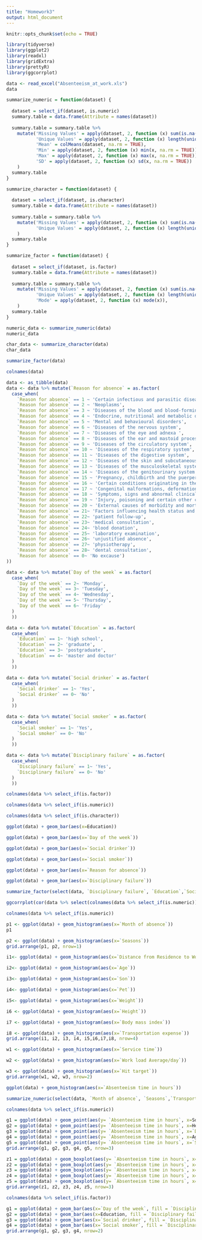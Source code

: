 ```yaml
---
title: "Homework3"
output: html_document
---
```


```r
knitr::opts_chunk$set(echo = TRUE)
```


```r
library(tidyverse)
library(ggplot2)
library(readxl)
library(gridExtra)
library(prettyR)
library(ggcorrplot)
```



```r
data <- read_excel("Absenteeism_at_work.xls")
data
```

```r
summarize_numeric = function(dataset) {
  
  dataset = select_if(dataset, is.numeric)
  summary.table = data.frame(Attribute = names(dataset))
  
  summary.table = summary.table %>% 
    mutate('Missing Values' = apply(dataset, 2, function (x) sum(is.na(x))),
           'Unique Values' = apply(dataset, 2, function (x) length(unique(x))),
           'Mean' = colMeans(dataset, na.rm = TRUE),
           'Min' = apply(dataset, 2, function (x) min(x, na.rm = TRUE)),
           'Max' = apply(dataset, 2, function (x) max(x, na.rm = TRUE)),
           'SD' = apply(dataset, 2, function (x) sd(x, na.rm = TRUE))
    )
  summary.table
}
```

```r
summarize_character = function(dataset) {
  
  dataset = select_if(dataset, is.character)
  summary.table = data.frame(Attribute = names(dataset))
  
  summary.table = summary.table %>% 
    mutate('Missing Values' = apply(dataset, 2, function (x) sum(is.na(x))),
           'Unique Values' = apply(dataset, 2, function (x) length(unique(x))),
    )
  summary.table
}
```

```r
summarize_factor = function(dataset) {
  
  dataset = select_if(dataset, is.factor)
  summary.table = data.frame(Attribute = names(dataset))
  
  summary.table = summary.table %>% 
    mutate('Missing Values' = apply(dataset, 2, function (x) sum(is.na(x))),
           'Unique Values' = apply(dataset, 2, function (x) length(unique(x))),
           'Mode' = apply(dataset, 2, function (x) mode(x)),
    )
  summary.table
}
```


```r
numeric_data <- summarize_numeric(data)
numeric_data
```

```r
char_data <- summarize_character(data)
char_data
```



```r
summarize_factor(data)
```


```r
colnames(data)
```


```r
data <- as_tibble(data)
data <- data %>% mutate(`Reason for absence` = as.factor(
  case_when(
    `Reason for absence` == 1 ~ 'Certain infectious and parasitic diseases',
    `Reason for absence` == 2 ~ 'Neoplasms',
    `Reason for absence` == 3 ~ 'Diseases of the blood and blood-forming organs and certain disorders involving the immune mechanism',
    `Reason for absence` == 4 ~ 'Endocrine, nutritional and metabolic diseases',
    `Reason for absence` == 5 ~ 'Mental and behavioural disorders',
    `Reason for absence` == 6 ~ 'Diseases of the nervous system',
    `Reason for absence` == 7 ~ 'Diseases of the eye and adnexa ',
    `Reason for absence` == 8 ~ 'Diseases of the ear and mastoid process ',
    `Reason for absence` == 9 ~ 'Diseases of the circulatory system',
    `Reason for absence` == 10 ~ 'Diseases of the respiratory system',
    `Reason for absence` == 11 ~ 'Diseases of the digestive system',
    `Reason for absence` == 12 ~ 'Diseases of the skin and subcutaneous tissue',
    `Reason for absence` == 13 ~ 'Diseases of the musculoskeletal system and connective tissue',
    `Reason for absence` == 14 ~ 'Diseases of the genitourinary system',
    `Reason for absence` == 15 ~ 'Pregnancy, childbirth and the puerperium',
    `Reason for absence` == 16 ~ 'Certain conditions originating in the perinatal period',
    `Reason for absence` == 17 ~ 'Congenital malformations, deformations and chromosomal abnormalities ',
    `Reason for absence` == 18 ~ 'Symptoms, signs and abnormal clinical and laboratory findings, not elsewhere classified',
    `Reason for absence` == 19 ~ 'Injury, poisoning and certain other consequences of external causes',
    `Reason for absence` == 20 ~ 'External causes of morbidity and mortality',
    `Reason for absence` == 21~ 'Factors influencing health status and contact with health services.',
    `Reason for absence` == 22~ 'patient follow-up',
    `Reason for absence` == 23~ 'medical consultation',
    `Reason for absence` == 24~ 'blood donation',
    `Reason for absence` == 25~ 'laboratory examination',
    `Reason for absence` == 26~ 'unjustified absence',
    `Reason for absence` == 27~ 'physiotherapy',
    `Reason for absence` == 28~ 'dental consultation',
    `Reason for absence` == 0~ 'No excause')
))
```



```r
data <- data %>% mutate(`Day of the week` = as.factor(
  case_when(
    `Day of the week` == 2~ 'Monday',
    `Day of the week` == 3~ 'Tuesday',
    `Day of the week` == 4~ 'Wednesday',
    `Day of the week` == 5~ 'Thursday',
    `Day of the week` == 6~ 'Friday'
  )
  ))
```


```r
data <- data %>% mutate(`Education` = as.factor(
  case_when(
    `Education` == 1~ 'high school',
    `Education` == 2~ 'graduate',
    `Education` == 3~ 'postgraduate',
    `Education` == 4~ 'master and doctor'
  )
  ))
```


```r
data <- data %>% mutate(`Social drinker` = as.factor(
  case_when(
    `Social drinker` == 1~ 'Yes',
    `Social drinker` == 0~ 'No'
  )
  ))
```



```r
data <- data %>% mutate(`Social smoker` = as.factor(
  case_when(
    `Social smoker` == 1~ 'Yes',
    `Social smoker` == 0~ 'No'
  )
  ))
```


```r
data <- data %>% mutate(`Disciplinary failure` = as.factor(
  case_when(
    `Disciplinary failure` == 1~ 'Yes',
    `Disciplinary failure` == 0~ 'No'
  )
  ))
```


```r
colnames(data %>% select_if(is.factor))
```


```r
colnames(data %>% select_if(is.numeric))
```



```r
colnames(data %>% select_if(is.character))
```



```r
ggplot(data) + geom_bar(aes(x=Education))
```


```r
ggplot(data) + geom_bar(aes(x=`Day of the week`))
```


```r
ggplot(data) + geom_bar(aes(x=`Social drinker`))
```

```r
ggplot(data) + geom_bar(aes(x=`Social smoker`))
```

```r
ggplot(data) + geom_bar(aes(x=`Reason for absence`))
```

```r
ggplot(data) + geom_bar(aes(x=`Disciplinary failure`))
```

```r
summarize_factor(select(data, `Disciplinary failure`, `Education`,`Social drinker`,`Social smoker`))
```





```r
ggcorrplot(cor(data %>% select(colnames(data %>% select_if(is.numeric)))))
```


```r
colnames(data %>% select_if(is.numeric))
```



```r
p1 <- ggplot(data) + geom_histogram(aes(x=`Month of absence`))
p1

```

```r
p2 <- ggplot(data) + geom_histogram(aes(x=`Seasons`))
grid.arrange(p1, p2, nrow=1)
```


```r
i1<- ggplot(data) + geom_histogram(aes(x=`Distance from Residence to Work`))
```


```r
i2<- ggplot(data) + geom_histogram(aes(x=`Age`))
```

```r
i3<- ggplot(data) + geom_histogram(aes(x=`Son`))
```

```r
i4<- ggplot(data) + geom_histogram(aes(x=`Pet`))
```

```r
i5<- ggplot(data) + geom_histogram(aes(x=`Weight`))
```

```r
i6 <- ggplot(data) + geom_histogram(aes(x=`Height`))
```


```r
i7 <- ggplot(data) + geom_histogram(aes(x=`Body mass index`))
```

```r
i8 <- ggplot(data) + geom_histogram(aes(x=`Transportation expense`))
grid.arrange(i1, i2, i3, i4, i5,i6,i7,i8, nrow=4)
```

```r
w1 <- ggplot(data) + geom_histogram(aes(x=`Service time`))
```

```r
w2 <- ggplot(data) + geom_histogram(aes(x=`Work load Average/day`))
```

```r
w3 <- ggplot(data) + geom_histogram(aes(x=`Hit target`))
grid.arrange(w1, w2, w3, nrow=2)
```

```r
ggplot(data) + geom_histogram(aes(x=`Absenteeism time in hours`))

```

```r
summarize_numeric(select(data, `Month of absence`, `Seasons`,`Transportation expense`,`Distance from Residence to Work`,`Service time`,`Age`,`Work load Average/day`,`Hit target`,`Son`,`Pet`,`Weight`,`Body mass index`,`Absenteeism time in hours`))
```

```r
colnames(data %>% select_if(is.numeric))
```

```r
g1 = ggplot(data) + geom_point(aes(y= `Absenteeism time in hours`, x=Son))
g2 = ggplot(data) + geom_point(aes(y= `Absenteeism time in hours`, x=Height))
g3 = ggplot(data) + geom_point(aes(y= `Absenteeism time in hours`, x=`Distance from Residence to Work`))
g4 = ggplot(data) + geom_point(aes(y= `Absenteeism time in hours`, x=Age))
g5 = ggplot(data) + geom_point(aes(y= `Absenteeism time in hours`, x=`Service time`))
grid.arrange(g1, g2, g3, g4, g5, nrow=3)
```

```r
z1 = ggplot(data) + geom_boxplot(aes(y= `Absenteeism time in hours`, x=`Day of the week`))
z2 = ggplot(data) + geom_boxplot(aes(y= `Absenteeism time in hours`, x=`Disciplinary failure`))
z3 = ggplot(data) + geom_boxplot(aes(y= `Absenteeism time in hours`, x=`Education`))
z4 = ggplot(data) + geom_boxplot(aes(y= `Absenteeism time in hours`, x=`Social drinker`))
z5 = ggplot(data) + geom_boxplot(aes(y= `Absenteeism time in hours`, x=`Social smoker`))
grid.arrange(z1, z2, z3, z4, z5, nrow=3)
```

```r
colnames(data %>% select_if(is.factor))
```

```r
g1 = ggplot(data) + geom_bar(aes(x=`Day of the week`, fill = `Disciplinary failure`), position = "fill") + labs(y = "Percent")
g2 = ggplot(data) + geom_bar(aes(x=Education, fill = `Disciplinary failure`), position = "fill") + labs(y = "Percent")
g3 = ggplot(data) + geom_bar(aes(x=`Social drinker`, fill = `Disciplinary failure`), position = "fill") + labs(y = "Percent")
g4 = ggplot(data) + geom_bar(aes(x=`Social smoker`, fill = `Disciplinary failure`), position = "fill") + labs(y = "Percent")
grid.arrange(g1, g2, g3, g4, nrow=2)
```

```r

```

